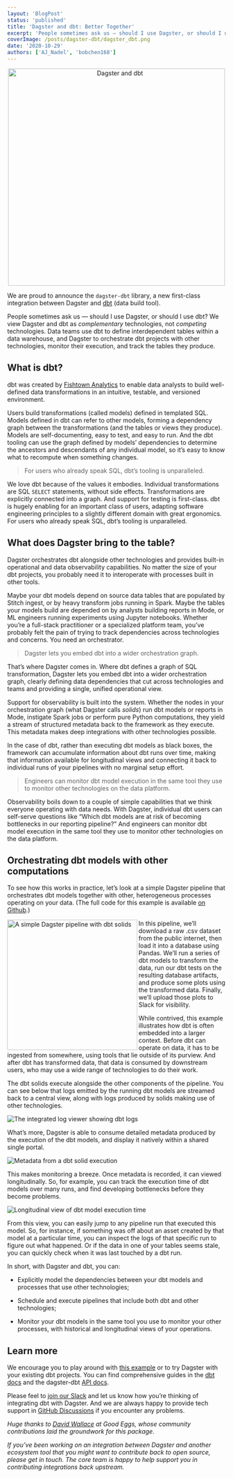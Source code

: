 ```yaml
---
layout: 'BlogPost'
status: 'published'
title: 'Dagster and dbt: Better Together'
excerpt: 'People sometimes ask us — should I use Dagster, or should I use dbt? We view Dagster and dbt as complementary technologies, not competing technologies.'
coverImage: /posts/dagster-dbt/dagster_dbt.png
date: '2020-10-29'
authors: ['AJ_Nadel', 'bobchen168']
---
```



<p align="center">
  <img
    src="/posts/dagster-dbt/dagster_dbt.png"
    alt="Dagster and dbt"
    width="500px"
  />
</p>

We are proud to announce the `dagster-dbt` library, a new first-class integration between Dagster and [dbt](https://www.getdbt.com/product/) (data build tool).

People sometimes ask us — should I use Dagster, or should I use dbt? We view Dagster and dbt as _complementary_ technologies, not _competing_ technologies. Data teams use dbt to define interdependent tables within a data warehouse, and Dagster to orchestrate dbt projects with other technologies, monitor their execution, and track the tables they produce.

## What is dbt?
dbt was created by [Fishtown Analytics](https://www.fishtownanalytics.com/) to enable data analysts to build well-defined data transformations in an intuitive, testable, and versioned environment.

Users build transformations (called models) defined in templated SQL. Models defined in dbt can refer to other models, forming a dependency graph between the transformations (and the tables or views they produce). Models are self-documenting, easy to test, and easy to run. And the dbt tooling can use the graph defined by models’ dependencies to determine the ancestors and descendants of any individual model, so it’s easy to know what to recompute when something changes.

> For users who already speak SQL, dbt’s tooling is unparalleled.

We love dbt because of the values it embodies. Individual transformations are SQL `SELECT` statements, without side effects. Transformations are explicitly connected into a graph. And support for testing is first-class. dbt is hugely enabling for an important class of users, adapting software engineering principles to a slightly different domain with great ergonomics. For users who already speak SQL, dbt’s tooling is unparalleled.

## What does Dagster bring to the table?
Dagster orchestrates dbt alongside other technologies and provides built-in operational and data observability capabilities. No matter the size of your dbt projects, you probably need it to interoperate with processes built in other tools.

Maybe your dbt models depend on source data tables that are populated by Stitch ingest, or by heavy transform jobs running in Spark. Maybe the tables your models build are depended on by analysts building reports in Mode, or ML engineers running experiments using Jupyter notebooks. Whether you’re a full-stack practitioner or a specialized platform team, you’ve probably felt the pain of trying to track dependencies across technologies and concerns. You need an orchestrator.

> Dagster lets you embed dbt into a wider orchestration graph.

That’s where Dagster comes in. Where dbt defines a graph of SQL transformation, Dagster lets you embed dbt into a wider orchestration graph, clearly defining data dependencies that cut across technologies and teams and providing a single, unified operational view.

Support for observability is built into the system. Whether the nodes in your orchestration graph (what Dagster calls _solids_) run dbt models or reports in Mode, instigate Spark jobs or perform pure Python computations, they yield a stream of structured metadata back to the framework as they execute. This metadata makes deep integrations with other technologies possible.

In the case of dbt, rather than executing dbt models as black boxes, the framework can accumulate information about dbt runs over time, making that information available for longitudinal views and connecting it back to individual runs of your pipelines with no marginal setup effort.

> Engineers can monitor dbt model execution in the same tool they use to monitor other technologies on the data platform.

Observability boils down to a couple of simple capabilities that we think everyone operating with data needs. With Dagster, individual dbt users can self-serve questions like “Which dbt models are at risk of becoming bottlenecks in our reporting pipeline?” And engineers can monitor dbt model execution in the same tool they use to monitor other technologies on the data platform.

## Orchestrating dbt models with other computations
To see how this works in practice, let’s look at a simple Dagster pipeline that orchestrates dbt models together with other, heterogeneous processes operating on your data. (The full code for this example is available [on Github](https://github.com/dagster-io/dagster/tree/master/examples/dbt_example).)

<img
    src="/posts/dagster-dbt/pipeline.png"
    alt="A simple Dagster pipeline with dbt solids"
    width="300px"
    align="left"
/>

In this pipeline, we’ll download a raw .csv dataset from the public internet, then load it into a database using Pandas. We’ll run a series of dbt models to transform the data, run our dbt tests on the resulting database artifacts, and produce some plots using the transformed data. Finally, we’ll upload those plots to Slack for visibility.

While contrived, this example illustrates how dbt is often embedded into a larger context. Before dbt can operate on data, it has to be ingested from somewhere, using tools that lie outside of its purview. And after dbt has transformed data, that data is consumed by downstream users, who may use a wide range of technologies to do their work.

The dbt solids execute alongside the other components of the pipeline. You can see below that logs emitted by the running dbt models are streamed back to a central view, along with logs produced by solids making use of other technologies.

<img
    src="/posts/dagster-dbt/dagit_viewer.png"
    alt="The integrated log viewer showing dbt logs"
/>

What’s more, Dagster is able to consume detailed metadata produced by the execution of the dbt models, and display it natively within a shared single portal.

<img
    src="/posts/dagster-dbt/metadata_modal.png"
    alt="Metadata from a dbt solid execution"
/>

This makes monitoring a breeze. Once metadata is recorded, it can viewed longitudinally. So, for example, you can track the execution time of dbt models over many runs, and find developing bottlenecks before they become problems.

<img
    src="/posts/dagster-dbt/longitudinal_view.png"
    alt="Longitudinal view of dbt model execution time"
/>

From this view, you can easily jump to any pipeline run that executed this model. So, for instance, if something was off about an asset created by that model at a particular time, you can inspect the logs of that specific run to figure out what happened. Or if the data in one of your tables seems stale, you can quickly check when it was last touched by a dbt run.

In short, with Dagster and dbt, you can:

- Explicitly model the dependencies between your dbt models and processes that use other technologies;

- Schedule and execute pipelines that include both dbt and other technologies;

- Monitor your dbt models in the same tool you use to monitor your other processes, with historical and longitudinal views of your operations.

## Learn more

We encourage you to play around with [this example](https://github.com/dagster-io/dagster/tree/master/examples/dbt_example) or to try Dagster with your existing dbt projects. You can find comprehensive guides in the [dbt docs](https://docs.getdbt.com/docs/introduction) and the dagster-dbt [API docs](https://docs.dagster.io/_apidocs/libraries/dagster_dbt).

Please feel to [join our Slack](https://dagster-slackin.herokuapp.com/) and let us know how you’re thinking of integrating dbt with Dagster. And we are always happy to provide tech support in [GitHub Discussions](https://github.com/dagster-io/dagster/discussions/) if you encounter any problems.

_Huge thanks to [David Wallace](https://twitter.com/davidjwallace) at Good Eggs, whose community contributions laid the groundwork for this package._

_If you’ve been working on an integration between Dagster and another ecosystem tool that you might want to contribute back to open source, please get in touch. The core team is happy to help support you in contributing integrations back upstream._
